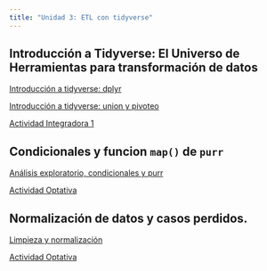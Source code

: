```yaml
---
title: "Unidad 3: ETL con tidyverse" 
---
```


## Introducción a Tidyverse: El Universo de Herramientas para transformación de datos

::: slide-deck
::: slides
[Introducción a tidyverse: dplyr](materiales/slides/introduccion_tidyverse_dplyr.qmd)
:::

::: slides
[Introducción a tidyverse: union y pivoteo](materiales/slides/introduccion_tidyverse_union_pivoteo.qmd)
:::
:::

::: exam
[Actividad Integradora 1](materiales/exams/tp_1_U3.qmd)
:::

## Condicionales y funcion `map()` de `purr`

::: slide-deck
::: slides
[Análisis exploratorio, condicionales y purr](materiales/slides/condicionales_y_map.qmd)
:::
:::

::: application-exercise
[Actividad Optativa](materiales/excercise/ejercicio_condicionales_y_map.qmd)
:::

## Normalización de datos y casos perdidos.

::: slide-deck
::: slides
[Limpieza y normalización](materiales/slides/limpieza_normalizacion.qmd)
:::
:::

::: application-exercise
[Actividad Optativa](materiales/excercise/ejercicio_limpieza_normalizacion.qmd)
:::
